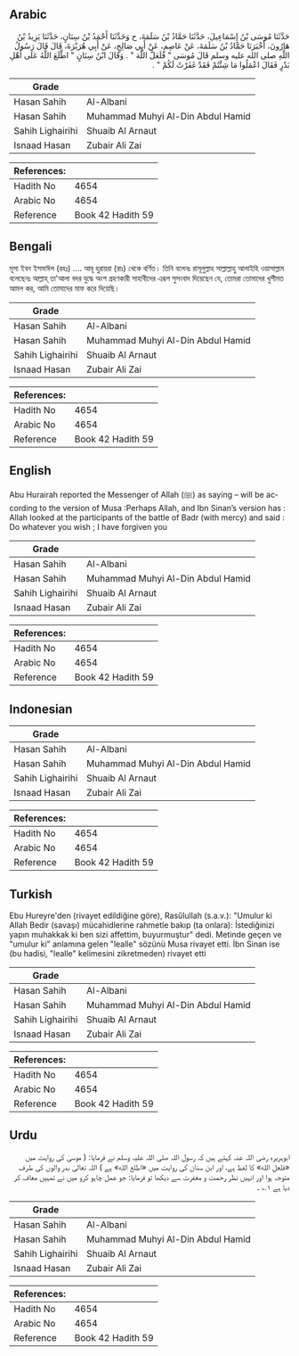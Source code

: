 ## Arabic


<div dir="rtl" lang="ar" style={{fontSize:'larger',backgroundColor:'#f8f9fa',padding:20}}>
حَدَّثَنَا مُوسَى بْنُ إِسْمَاعِيلَ، حَدَّثَنَا حَمَّادُ بْنُ سَلَمَةَ، ح وَحَدَّثَنَا أَحْمَدُ بْنُ سِنَانٍ، حَدَّثَنَا يَزِيدُ بْنُ هَارُونَ، أَخْبَرَنَا حَمَّادُ بْنُ سَلَمَةَ، عَنْ عَاصِمٍ، عَنْ أَبِي صَالِحٍ، عَنْ أَبِي هُرَيْرَةَ، قَالَ قَالَ رَسُولُ اللَّهِ صلى الله عليه وسلم قَالَ مُوسَى ‏"‏ فَلَعَلَّ اللَّهَ ‏"‏ ‏.‏ وَقَالَ ابْنُ سِنَانٍ ‏"‏ اطَّلَعَ اللَّهُ عَلَى أَهْلِ بَدْرٍ فَقَالَ اعْمَلُوا مَا شِئْتُمْ فَقَدْ غَفَرْتُ لَكُمْ ‏"‏ ‏.‏
</div>
<div style={{backgroundColor:'#f8f9fa',padding:20, marginBottom: 10}}><table> <thead> <tr> <th>Grade</th> <th></th> </tr> </thead> <tbody> <tr><td>Hasan Sahih</td><td>Al-Albani</td></tr><tr><td>Hasan Sahih</td><td>Muhammad Muhyi Al-Din Abdul Hamid</td></tr><tr><td>Sahih Lighairihi</td><td>Shuaib Al Arnaut</td></tr><tr><td>Isnaad Hasan</td><td>Zubair Ali Zai</td></tr></tbody></table><table> <thead> <tr> <th>References:</th> <th></th> </tr> </thead> <tbody><tr><td>Hadith No</td><td>4654</td></tr><tr><td>Arabic No</td><td>4654</td></tr><tr><td>Reference</td><td>Book 42 Hadith 59</td></tr></tbody></table></div>

## Bengali


<div dir="ltr" lang="bn" style={{fontSize:'larger',backgroundColor:'#f8f9fa',padding:20}}>
মূসা ইবন ইসমাঈল (রহঃ) .... আবূ হুরায়রা (রাঃ) থেকে বর্ণিত। তিনি বলেনঃ রাসূলুল্লাহ সাল্লাল্লাহু আলাইহি ওয়াসাল্লাম বলেছেনঃ আল্লাহ্‌ তা'আলা বদর যুদ্ধে অংশ গ্রহণকারী সাহাবীদের এরূপ সুসংবাদ দিয়েছেন যে, তোমরা তোমাদের খুশীমত আমল কর, আমি তোমাদের মাফ করে দিয়েছি।
</div>
<div style={{backgroundColor:'#f8f9fa',padding:20, marginBottom: 10}}><table> <thead> <tr> <th>Grade</th> <th></th> </tr> </thead> <tbody> <tr><td>Hasan Sahih</td><td>Al-Albani</td></tr><tr><td>Hasan Sahih</td><td>Muhammad Muhyi Al-Din Abdul Hamid</td></tr><tr><td>Sahih Lighairihi</td><td>Shuaib Al Arnaut</td></tr><tr><td>Isnaad Hasan</td><td>Zubair Ali Zai</td></tr></tbody></table><table> <thead> <tr> <th>References:</th> <th></th> </tr> </thead> <tbody><tr><td>Hadith No</td><td>4654</td></tr><tr><td>Arabic No</td><td>4654</td></tr><tr><td>Reference</td><td>Book 42 Hadith 59</td></tr></tbody></table></div>

## English


<div dir="ltr" lang="en" style={{fontSize:'larger',backgroundColor:'#f8f9fa',padding:20}}>
Abu Hurairah reported the Messenger of Allah (ﷺ) as saying – will be according to the version of Musa :Perhaps Allah, and Ibn Sinan’s version has : Allah looked at the participants of the battle of Badr (with mercy) and said : Do whatever you wish ; I have forgiven you
</div>
<div style={{backgroundColor:'#f8f9fa',padding:20, marginBottom: 10}}><table> <thead> <tr> <th>Grade</th> <th></th> </tr> </thead> <tbody> <tr><td>Hasan Sahih</td><td>Al-Albani</td></tr><tr><td>Hasan Sahih</td><td>Muhammad Muhyi Al-Din Abdul Hamid</td></tr><tr><td>Sahih Lighairihi</td><td>Shuaib Al Arnaut</td></tr><tr><td>Isnaad Hasan</td><td>Zubair Ali Zai</td></tr></tbody></table><table> <thead> <tr> <th>References:</th> <th></th> </tr> </thead> <tbody><tr><td>Hadith No</td><td>4654</td></tr><tr><td>Arabic No</td><td>4654</td></tr><tr><td>Reference</td><td>Book 42 Hadith 59</td></tr></tbody></table></div>

## Indonesian


<div dir="ltr" lang="id" style={{fontSize:'larger',backgroundColor:'#f8f9fa',padding:20}}>

</div>
<div style={{backgroundColor:'#f8f9fa',padding:20, marginBottom: 10}}><table> <thead> <tr> <th>Grade</th> <th></th> </tr> </thead> <tbody> <tr><td>Hasan Sahih</td><td>Al-Albani</td></tr><tr><td>Hasan Sahih</td><td>Muhammad Muhyi Al-Din Abdul Hamid</td></tr><tr><td>Sahih Lighairihi</td><td>Shuaib Al Arnaut</td></tr><tr><td>Isnaad Hasan</td><td>Zubair Ali Zai</td></tr></tbody></table><table> <thead> <tr> <th>References:</th> <th></th> </tr> </thead> <tbody><tr><td>Hadith No</td><td>4654</td></tr><tr><td>Arabic No</td><td>4654</td></tr><tr><td>Reference</td><td>Book 42 Hadith 59</td></tr></tbody></table></div>

## Turkish


<div dir="ltr" lang="tr" style={{fontSize:'larger',backgroundColor:'#f8f9fa',padding:20}}>
Ebu Hureyre'den (rivayet edildiğine göre), Rasûlullah (s.a.v.): "Umulur ki Allah Bedir (savaşı) mücahidlerine rahmetle bakıp (ta onlara): İstediğinizi yapın muhakkak ki ben sizi affettim, buyurmuştur" dedi. Metinde geçen ve "umulur ki" anlamına gelen "lealle" sözünü Musa rivayet etti. İbn Sinan ise (bu hadisi, "lealle" kelimesini zikretmeden) rivayet etti
</div>
<div style={{backgroundColor:'#f8f9fa',padding:20, marginBottom: 10}}><table> <thead> <tr> <th>Grade</th> <th></th> </tr> </thead> <tbody> <tr><td>Hasan Sahih</td><td>Al-Albani</td></tr><tr><td>Hasan Sahih</td><td>Muhammad Muhyi Al-Din Abdul Hamid</td></tr><tr><td>Sahih Lighairihi</td><td>Shuaib Al Arnaut</td></tr><tr><td>Isnaad Hasan</td><td>Zubair Ali Zai</td></tr></tbody></table><table> <thead> <tr> <th>References:</th> <th></th> </tr> </thead> <tbody><tr><td>Hadith No</td><td>4654</td></tr><tr><td>Arabic No</td><td>4654</td></tr><tr><td>Reference</td><td>Book 42 Hadith 59</td></tr></tbody></table></div>

## Urdu


<div dir="rtl" lang="ur" style={{fontSize:'larger',backgroundColor:'#f8f9fa',padding:20}}>
ابوہریرہ رضی اللہ عنہ کہتے ہیں کہ رسول اللہ صلی اللہ علیہ وسلم نے فرمایا: ( موسیٰ کی روایت میں «فلعل الله» کا لفظ ہے، اور ابن سنان کی روایت میں «اطلع الله» ہے ) اللہ تعالیٰ بدر والوں کی طرف متوجہ ہوا اور انہیں نظر رحمت و مغفرت سے دیکھا تو فرمایا: جو عمل چاہو کرو میں نے تمہیں معاف کر دیا ہے ۱؎ ۔
</div>
<div style={{backgroundColor:'#f8f9fa',padding:20, marginBottom: 10}}><table> <thead> <tr> <th>Grade</th> <th></th> </tr> </thead> <tbody> <tr><td>Hasan Sahih</td><td>Al-Albani</td></tr><tr><td>Hasan Sahih</td><td>Muhammad Muhyi Al-Din Abdul Hamid</td></tr><tr><td>Sahih Lighairihi</td><td>Shuaib Al Arnaut</td></tr><tr><td>Isnaad Hasan</td><td>Zubair Ali Zai</td></tr></tbody></table><table> <thead> <tr> <th>References:</th> <th></th> </tr> </thead> <tbody><tr><td>Hadith No</td><td>4654</td></tr><tr><td>Arabic No</td><td>4654</td></tr><tr><td>Reference</td><td>Book 42 Hadith 59</td></tr></tbody></table></div>